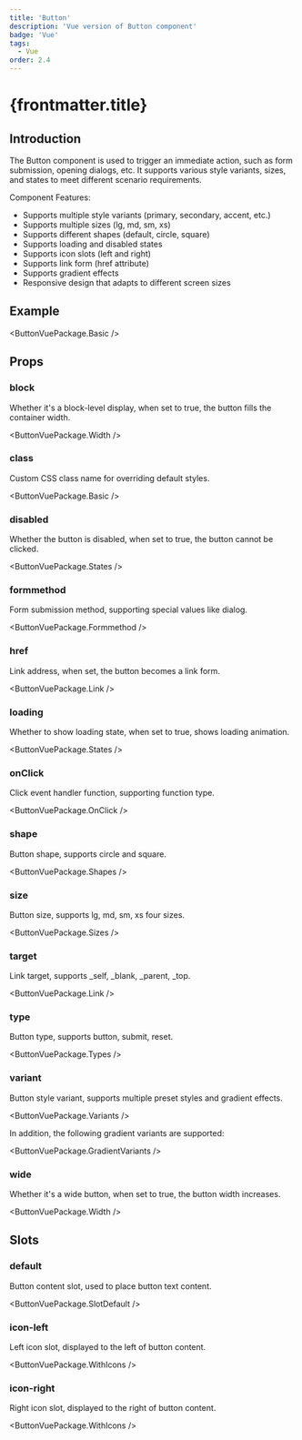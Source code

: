 ```yaml
---
title: 'Button'
description: 'Vue version of Button component'
badge: 'Vue'
tags:
  - Vue
order: 2.4
---
```



# {frontmatter.title}

## Introduction

The Button component is used to trigger an immediate action, such as form submission, opening dialogs, etc. It supports various style variants, sizes, and states to meet different scenario requirements.

Component Features:

- Supports multiple style variants (primary, secondary, accent, etc.)
- Supports multiple sizes (lg, md, sm, xs)
- Supports different shapes (default, circle, square)
- Supports loading and disabled states
- Supports icon slots (left and right)
- Supports link form (href attribute)
- Supports gradient effects
- Responsive design that adapts to different screen sizes

## Example

<ButtonVuePackage.Basic />

## Props

### block

Whether it's a block-level display, when set to true, the button fills the container width.

<ButtonVuePackage.Width />

### class

Custom CSS class name for overriding default styles.

<ButtonVuePackage.Basic />

### disabled

Whether the button is disabled, when set to true, the button cannot be clicked.

<ButtonVuePackage.States />

### formmethod

Form submission method, supporting special values like dialog.

<ButtonVuePackage.Formmethod />

### href

Link address, when set, the button becomes a link form.

<ButtonVuePackage.Link />

### loading

Whether to show loading state, when set to true, shows loading animation.

<ButtonVuePackage.States />

### onClick

Click event handler function, supporting function type.

<ButtonVuePackage.OnClick />

### shape

Button shape, supports circle and square.

<ButtonVuePackage.Shapes />

### size

Button size, supports lg, md, sm, xs four sizes.

<ButtonVuePackage.Sizes />

### target

Link target, supports _self, _blank, _parent, _top.

<ButtonVuePackage.Link />

### type

Button type, supports button, submit, reset.

<ButtonVuePackage.Types />

### variant

Button style variant, supports multiple preset styles and gradient effects.

<ButtonVuePackage.Variants />

In addition, the following gradient variants are supported:

<ButtonVuePackage.GradientVariants />

### wide

Whether it's a wide button, when set to true, the button width increases.

<ButtonVuePackage.Width />

## Slots

### default

Button content slot, used to place button text content.

<ButtonVuePackage.SlotDefault />

### icon-left

Left icon slot, displayed to the left of button content.

<ButtonVuePackage.WithIcons />

### icon-right

Right icon slot, displayed to the right of button content.

<ButtonVuePackage.WithIcons />
